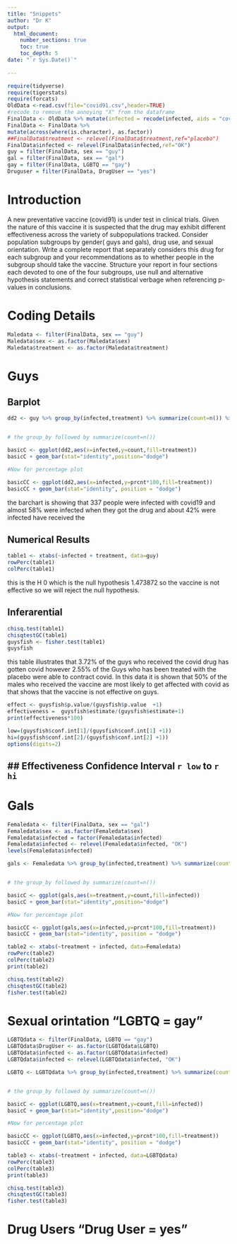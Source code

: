 ```yaml
---
title: "Snippets"
author: "Dr K"
output: 
  html_document:
    number_sections: true
    toc: true
    toc_depth: 5
date: "`r Sys.Date()`"    
    
---
```


```r
require(tidyverse)
require(tigerstats)
require(forcats)
OldData <-read.csv(file="covid91.csv",header=TRUE)
#recode to remove the annoying "X" from the dataframe
FinalData <- OldData %>% mutate(infected = recode(infected, aids = "covid", none = "OK" )) %>% select(-one_of("X"))
FinalData <- FinalData %>%
mutate(across(where(is.character), as.factor))
##FinalData$treatment <- relevel(FinalData$treatment,ref="placebo")
FinalData$infected <- relevel(FinalData$infected,ref="OK")
guy = filter(FinalData, sex == "guy")
gal = filter(FinalData, sex == "gal")
gay = filter(FinalData, LGBTQ == "gay")
Druguser = filter(FinalData, DrugUser == "yes")
```

# Introduction  

A new  preventative vaccine (covid91) is under test in clinical trials. Given the nature of this vaccine it is suspected that the drug may exhibit different effectiveness across the variety of subpopulations tracked. Consider population subgroups by gender( guys and gals), drug use, and sexual orientation. Write a complete report that separately considers this drug for each subgroup and your recommendations as to whether people in the subgroup should take the vaccine. Structure your report in four sections each devoted to one of the four subgroups, use null and alternative hypothesis statements and correct statistical verbage when referencing p-values in conclusions.

# Coding Details  

```r
Maledata <- filter(FinalData, sex == "guy")
Maledata$sex <- as.factor(Maledata$sex)
Maledata$treatment <- as.factor(Maledata$treatment)
```


# Guys   

## Barplot   

```r
dd2 <- guy %>% group_by(infected,treatment) %>% summarize(count=n()) %>% mutate(prcnt=count/sum(count))


# the group_by followed by summarize(count=n())

basicC <- ggplot(dd2,aes(x=infected,y=count,fill=treatment))
basicC + geom_bar(stat="identity",position="dodge")

#Now for percentage plot

basicCC <- ggplot(dd2,aes(x=infected,y=prcnt*100,fill=treatment)) 
basicCC + geom_bar(stat="identity", position = "dodge")
```

the barchart is showing that 337 people were infected with covid19 and almost 58% were infected when they got the drug and about 42% were infected have received the 


## Numerical Results    

```r
table1 <- xtabs(~infected + treatment, data=guy)
rowPerc(table1)
colPerc(table1)
```

this is the H 0 which is the null hypothesis 1.473872  so the vaccine is not effective so we will reject the null hypothesis. 


## Inferarential    

```r
chisq.test(table1)
chisqtestGC(table1)
guysfish <- fisher.test(table1)
guysfish
```

this table illustrates that 3.72% of the guys who received the covid drug has gotten covid however 2.55% of the Guys who has been treated with the placebo were able to contract covid. In this data it is shown that 50% of the males who received the vaccine are most likely to get affected with covid as that shows that the vaccine is not effective on guys. 


```r
effect <- guysfish$p.value/(guysfish$p.value  +1)
effectiveness =  guysfish$estimate/(guysfish$estimate+1)
print(effectiveness*100)
```

```r
low=(guysfish$conf.int[1]/(guysfish$conf.int[1] +1))
hi=(guysfish$conf.int[2]/(guysfish$conf.int[2] +1))
options(digits=2)
```

## ## Effectiveness Confidence Interval `r low`  to `r hi`



# Gals 

```r
Femaledata <- filter(FinalData, sex == "gal")
Femaledata$sex <- as.factor(Femaledata$sex)
Femaledata$infected = factor(Femaledata$infected)
Femaledata$infected <- relevel(Femaledata$infected, "OK")
levels(Femaledata$infected)
```


```r
gals <- Femaledata %>% group_by(infected,treatment) %>% summarize(count=n()) %>% mutate(prcnt=count/sum(count))


# the group_by followed by summarize(count=n())

basicC <- ggplot(gals,aes(x=treatment,y=count,fill=infected))
basicC + geom_bar(stat="identity",position="dodge")

#Now for percentage plot

basicCC <- ggplot(gals,aes(x=infected,y=prcnt*100,fill=treatment)) 
basicCC + geom_bar(stat="identity", position = "dodge")
```


```r
table2 <- xtabs(~treatment + infected, data=Femaledata)
rowPerc(table2)
colPerc(table2)
print(table2)
```

```r
chisq.test(table2)
chisqtestGC(table2)
fisher.test(table2)
```

# Sexual orintation "LGBTQ = gay"


```r
LGBTQdata <- filter(FinalData, LGBTQ == "gay")
LGBTQdata$DrugUser <- as.factor(LGBTQdata$LGBTQ)
LGBTQdata$infected <- as.factor(LGBTQdata$infected)
LGBTQdata$infected <- relevel(LGBTQdata$infected, "OK")
```


```r
LGBTQ <- LGBTQdata %>% group_by(infected,treatment) %>% summarize(count=n()) %>% mutate(prcnt=count/sum(count))


# the group_by followed by summarize(count=n())

basicC <- ggplot(LGBTQ,aes(x=treatment,y=count,fill=infected))
basicC + geom_bar(stat="identity",position="dodge")

#Now for percentage plot

basicCC <- ggplot(LGBTQ,aes(x=infected,y=prcnt*100,fill=treatment)) 
basicCC + geom_bar(stat="identity", position = "dodge")
```



```r
table3 <- xtabs(~treatment + infected, data=LGBTQdata)
rowPerc(table3)
colPerc(table3)
print(table3)
```

```r
chisq.test(table3)
chisqtestGC(table3)
fisher.test(table3)
```

# Drug Users "Drug User = yes"

